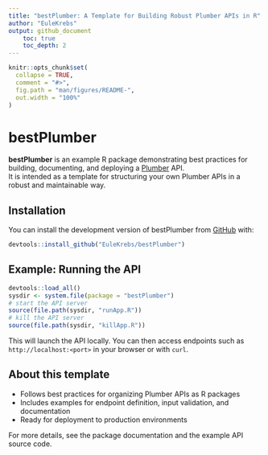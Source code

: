 ```yaml
---
title: "bestPlumber: A Template for Building Robust Plumber APIs in R"
author: "EuleKrebs"
output: github_document
    toc: true
    toc_depth: 2
---
```


<!-- README.md is generated from README.Rmd. Please edit that file -->

```r
knitr::opts_chunk$set(
  collapse = TRUE,
  comment = "#>",
  fig.path = "man/figures/README-",
  out.width = "100%"
)
```

# bestPlumber

<!-- badges: start -->
<!-- badges: end -->

**bestPlumber** is an example R package demonstrating best practices for building, documenting, and deploying a [Plumber](https://www.rplumber.io/) API.  
It is intended as a template for structuring your own Plumber APIs in a robust and maintainable way.

## Installation

You can install the development version of bestPlumber from [GitHub](https://github.com/EuleKrebs/bestPlumber) with:

```r
devtools::install_github("EuleKrebs/bestPlumber")
```

## Example: Running the API

```r
devtools::load_all()
sysdir <- system.file(package = "bestPlumber")
# start the API server
source(file.path(sysdir, "runApp.R"))
# kill the API server
source(file.path(sysdir, "killApp.R"))
```
This will launch the API locally. You can then access endpoints such as `http://localhost:<port>` in your browser or with `curl`.

## About this template

- Follows best practices for organizing Plumber APIs as R packages
- Includes examples for endpoint definition, input validation, and documentation
- Ready for deployment to production environments

For more details, see the package documentation and the example API source code.
